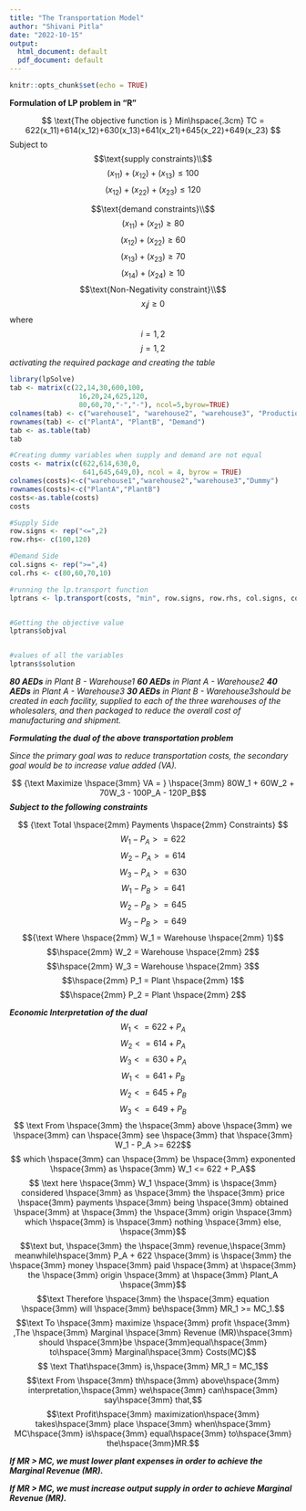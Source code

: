 ---
title: "The Transportation Model"
author: "Shivani Pitla"
date: "2022-10-15"
output:
  html_document: default
  pdf_document: default
---

```{r setup, include=FALSE}
knitr::opts_chunk$set(echo = TRUE)
```

**Formulation of LP problem in "R"**

$$ \text{The objective function is } Min\hspace{.3cm} TC = 622(x_11)+614(x_12)+630(x_13)+641(x_21)+645(x_22)+649(x_23) $$
Subject to
$$\text{supply constraints}\\$$
$$(x_11)+(x_12)+(x_13) \le 100$$
$$(x_12)+(x_22)+(x_23) \le 120$$

$$\text{demand constraints}\\$$
$$(x_11)+(x_21) \ge 80$$
$$(x_12)+(x_22) \ge 60$$
$$(x_13)+(x_23) \ge 70$$
$$(x_14)+(x_24) \ge 10$$
$$\text{Non-Negativity constraint}\\$$
$$x_ij \ge 0$$
where
$$i=1,2$$
$$j=1,2$$
*activating the required package and creating the table*
```{r}
library(lpSolve)
tab <- matrix(c(22,14,30,600,100,
                 16,20,24,625,120,
                 80,60,70,"-","-"), ncol=5,byrow=TRUE)
colnames(tab) <- c("warehouse1", "warehouse2", "warehouse3", "ProductionCost", "ProductionCapacity")
rownames(tab) <- c("PlantA", "PlantB", "Demand")
tab <- as.table(tab)
tab
```


```{r}
#Creating dummy variables when supply and demand are not equal
costs <- matrix(c(622,614,630,0,
                  641,645,649,0), ncol = 4, byrow = TRUE)
colnames(costs)<-c("warehouse1","warehouse2","warehouse3","Dummy")
rownames(costs)<-c("PlantA","PlantB")
costs<-as.table(costs)
costs

#Supply Side
row.signs <- rep("<=",2)
row.rhs<- c(100,120)

#Demand Side
col.signs <- rep(">=",4)
col.rhs <- c(80,60,70,10)

#running the lp.transport function 
lptrans <- lp.transport(costs, "min", row.signs, row.rhs, col.signs, col.rhs)


#Getting the objective value
lptrans$objval


#values of all the variables
lptrans$solution
```

\vspace{2mm}
***80 AEDs*** *in Plant B - Warehouse1*\vspace{1mm}\newline
***60 AEDs*** *in Plant A - Warehouse2*\vspace{1mm}\newline
***40 AEDs*** *in Plant A - Warehouse3*\vspace{1mm}\newline
***30 AEDs*** *in Plant B - Warehouse3*\hspace{1mm}*should be created in each facility, supplied to each of the three warehouses of the wholesalers, and then packaged to reduce the overall cost of manufacturing and shipment.*
\vspace{4mm}\newline

***Formulating the dual of the above transportation problem***
\vspace{1mm}\newline

*Since the primary goal was to reduce transportation costs, the secondary goal would be to increase value added (VA).*

$$ {\text Maximize \hspace{3mm} VA = } \hspace{3mm} 80W_1 + 60W_2 + 70W_3 - 100P_A - 120P_B$$
\vspace{1mm}\newline
***Subject to the following constraints***

$$ {\text Total \hspace{2mm} Payments \hspace{2mm} Constraints} $$
$$ W_1 - P_A >= 622 $$
$$ W_2 - P_A >= 614$$
$$ W_3 - P_A >= 630$$
$$ W_1 - P_B >= 641$$
$$ W_2 - P_B >= 645$$
$$ W_3 - P_B >= 649$$
\newline
$${\text Where \hspace{2mm} W_1 = Warehouse \hspace{2mm} 1}$$
$$\hspace{2mm} W_2 = Warehouse \hspace{2mm} 2$$
$$\hspace{2mm} W_3 = Warehouse \hspace{2mm} 3$$
$$\hspace{2mm} P_1 = Plant \hspace{2mm} 1$$
$$\hspace{2mm} P_2 = Plant \hspace{2mm} 2$$
\newline

***Economic Interpretation of the dual***
$$W_1 <= 622 + P_A $$
$$W_2 <= 614 + P_A $$
$$W_3 <= 630 + P_A $$
$$W_1 <= 641 + P_B$$
$$W_2 <= 645 + P_B$$
$$W_3 <= 649 + P_B$$
\newline
$$ \text From \hspace{3mm} the \hspace{3mm} above \hspace{3mm} we \hspace{3mm} can \hspace{3mm} see \hspace{3mm} that \hspace{3mm} W_1 - P_A >= 622$$
\newline
$$ which \hspace{3mm} can \hspace{3mm} be \hspace{3mm} exponented \hspace{3mm} as \hspace{3mm} W_1 <= 622 + P_A$$
\newline
$$ \text here \hspace{3mm} W_1 \hspace{3mm} is \hspace{3mm} considered \hspace{3mm} as \hspace{3mm} the \hspace{3mm} price \hspace{3mm} payments \hspace{3mm} being \hspace{3mm} obtained \hspace{3mm} at \hspace{3mm} the \hspace{3mm} origin \hspace{3mm} which \hspace{3mm} is \hspace{3mm} nothing \hspace{3mm} else, \hspace{3mm}$$ 
$$\text but, \hspace{3mm} the \hspace{3mm} revenue,\hspace{3mm} meanwhile\hspace{3mm} P_A + 622 \hspace{3mm} is \hspace{3mm} the \hspace{3mm} money \hspace{3mm} paid \hspace{3mm} at \hspace{3mm} the \hspace{3mm} origin \hspace{3mm} at \hspace{3mm} Plant_A \hspace{3mm}$$
\newline
$$\text Therefore \hspace{3mm} the \hspace{3mm} equation \hspace{3mm} will \hspace{3mm} be\hspace{3mm} MR_1 >= MC_1.$$
\newline
$$\text To \hspace{3mm} maximize \hspace{3mm} profit \hspace{3mm} ,The \hspace{3mm} Marginal \hspace{3mm} Revenue (MR)\hspace{3mm} should \hspace{3mm}be \hspace{3mm}equal\hspace{3mm} to\hspace{3mm} Marginal\hspace{3mm} Costs(MC)$$
\newline
$$ \text That\hspace{3mm} is,\hspace{3mm}
MR_1 = MC_1$$
\newline
$$\text From \hspace{3mm} th\hspace{3mm} above\hspace{3mm} interpretation,\hspace{3mm} we\hspace{3mm} can\hspace{3mm} say\hspace{3mm} that,$$
$$\text Profit\hspace{3mm} maximization\hspace{3mm} takes\hspace{3mm} place \hspace{3mm} when\hspace{3mm} MC\hspace{3mm} is\hspace{3mm} equal\hspace{3mm} to\hspace{3mm} the\hspace{3mm}MR.$$
\newline

***If MR > MC, we must lower plant expenses in order to achieve the Marginal Revenue (MR).***

\vspace{2mm}
***If MR > MC, we must increase output supply in order to achieve Marginal Revenue (MR).***









